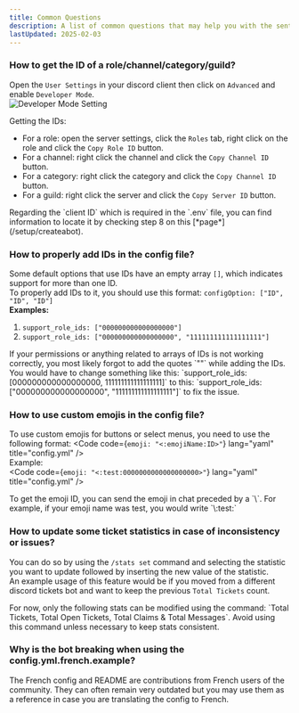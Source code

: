```yaml
---
title: Common Questions
description: A list of common questions that may help you with the sentinel tickets bot configuration or setup.
lastUpdated: 2025-02-03
---
```



### How to get the ID of a role/channel/category/guild?
Open the `User Settings` in your discord client then click on `Advanced` and enable `Developer Mode`.  
![Developer Mode Setting](https://imgur.com/3FATEFC.png)

Getting the IDs:
- For a role: open the server settings, click the `Roles` tab, right click on the role and click the `Copy Role ID` button.
- For a channel: right click the channel and click the `Copy Channel ID` button.
- For a category: right click the category and click the `Copy Channel ID` button.
- For a guild: right click the server and click the `Copy Server ID` button.

<Aside type="tip">
  Regarding the `client ID` which is required in the `.env` file, you can find information to locate it by checking step 8 on this [*page*](/setup/createabot).
</Aside>

### How to properly add IDs in the config file?
Some default options that use IDs have an empty array `[]`, which indicates support for more than one ID.  
To properly add IDs to it, you should use this format: `configOption: ["ID", "ID", "ID"]`  
**Examples:**  
1. `support_role_ids: ["000000000000000000"]`
2. `support_role_ids: ["000000000000000000", "111111111111111111"]`

<Aside>
  If your permissions or anything related to arrays of IDs is not working correctly, you most likely forgot to add the quotes `""` while adding the IDs.  
  You would have to change something like this:   
  `support_role_ids: [000000000000000000, 111111111111111111]`   
  to this: `support_role_ids: ["000000000000000000", "111111111111111111"]` to fix the issue.
</Aside>

### How to use custom emojis in the config file?
To use custom emojis for buttons or select menus, you need to use the following format:
<Code code={`emoji: "<:emojiName:ID>"`} lang="yaml" title="config.yml" />  
Example:  
<Code code={`emoji: "<:test:0000000000000000000>"`} lang="yaml" title="config.yml" />  

<Aside type="tip">
  To get the emoji ID, you can send the emoji in chat preceded by a `\`.  
  For example, if your emoji name was test, you would write `\:test:`
</Aside>

### How to update some ticket statistics in case of inconsistency or issues?
You can do so by using the `/stats set` command and selecting the statistic you want to update followed by inserting the new value of the statistic.  
An example usage of this feature would be if you moved from a different discord tickets bot and want to keep the previous `Total Tickets` count.

<Aside>
  For now, only the following stats can be modified using the command: `Total Tickets, Total Open Tickets, Total Claims & Total Messages`.  
  Avoid using this command unless necessary to keep stats consistent.
</Aside>

### Why is the bot breaking when using the config.yml.french.example?
The French config and README are contributions from French users of the community. They can often remain very outdated but you may use them as a reference in case you are translating the config to French.